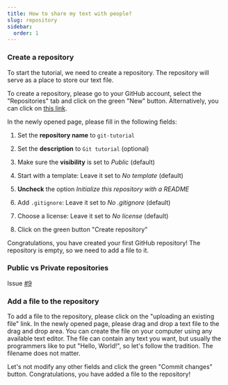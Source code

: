 ```yaml
---
title: How to share my text with people?
slug: repository
sidebar:
  order: 1
---
```



### Create a repository

To start the tutorial, we need to create a repository.
The repository will serve as a place to store our text file.

To create a repository, please go to your GitHub account, select the "Repositories" tab and click on the green "New" button.
Alternatively, you can click on [this link](https://github.com/new).

In the newly opened page, please fill in the following fields:

<Steps>

1. Set the **repository name** to `git-tutorial`

2. Set the **description** to `Git tutorial` (optional)

3. Make sure the **visibility** is set to _Public_ (default)

4. Start with a template: Leave it set to _No template_ (default)

5. **Uncheck** the option _Initialize this repository with a README_

6. Add `.gitignore`: Leave it set to _No .gitignore_ (default)

7. Choose a license: Leave it set to _No license_ (default)

8. Click on the green button "Create repository"

</Steps>

Congratulations, you have created your first GitHub repository!
The repository is empty, so we need to add a file to it.

### Public vs Private repositories

Issue [#9](https://github.com/empa-scientific-it/how-to-git/issues/9)

### Add a file to the repository

To add a file to the repository, please click on the "uploading an existing file" link.
In the newly opened page, please drag and drop a text file to the drag and drop area.
You can create the file on your computer using any available text editor.
The file can contain any text you want, but usually the programmers like to put "Hello, World!", so let's follow the tradition.
The filename does not matter.

Let's not modify any other fields and click the green "Commit changes" button.
Congratulations, you have added a file to the repository!
